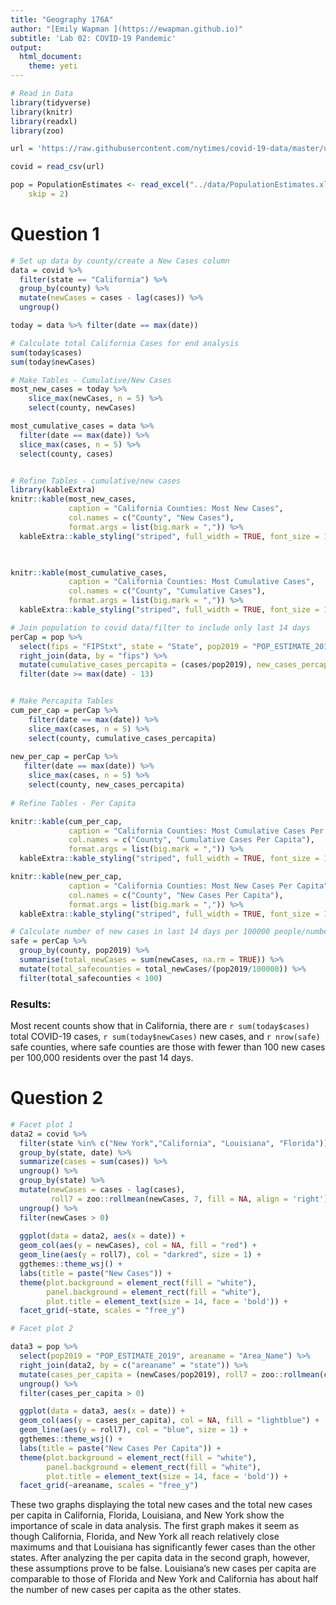 ```yaml
---
title: "Geography 176A"
author: "[Emily Wapman ](https://ewapman.github.io)"
subtitle: 'Lab 02: COVID-19 Pandemic'
output:
  html_document:
    theme: yeti
---
```


```r
# Read in Data
library(tidyverse)
library(knitr)
library(readxl)
library(zoo)

url = 'https://raw.githubusercontent.com/nytimes/covid-19-data/master/us-counties.csv'

covid = read_csv(url)

pop = PopulationEstimates <- read_excel("../data/PopulationEstimates.xls", 
    skip = 2)


```
# Question 1
``` r
# Set up data by county/create a New Cases column
data = covid %>%
  filter(state == "California") %>%
  group_by(county) %>%
  mutate(newCases = cases - lag(cases)) %>%
  ungroup()

today = data %>% filter(date == max(date))

# Calculate total California Cases for end analysis 
sum(today$cases)
sum(today$newCases)
```
``` r
# Make Tables - Cumulative/New Cases
most_new_cases = today %>% 
    slice_max(newCases, n = 5) %>%
    select(county, newCases)

most_cumulative_cases = data %>%
  filter(date == max(date)) %>%
  slice_max(cases, n = 5) %>%
  select(county, cases)


# Refine Tables - cumulative/new cases
library(kableExtra)
knitr::kable(most_new_cases,
             caption = "California Counties: Most New Cases", 
             col.names = c("County", "New Cases"), 
             format.args = list(big.mark = ",")) %>%
  kableExtra::kable_styling("striped", full_width = TRUE, font_size = 14)
  


knitr::kable(most_cumulative_cases,
             caption = "California Counties: Most Cumulative Cases",
             col.names = c("County", "Cumulative Cases"),
             format.args = list(big.mark = ",")) %>%
  kableExtra::kable_styling("striped", full_width = TRUE, font_size = 14)

# Join population to covid data/filter to include only last 14 days 
perCap = pop %>%
  select(fips = "FIPStxt", state = "State", pop2019 = "POP_ESTIMATE_2019") %>%
  right_join(data, by = "fips") %>%
  mutate(cumulative_cases_percapita = (cases/pop2019), new_cases_percapita = (newCases/pop2019)) %>%
  filter(date >= max(date) - 13)


# Make Percapita Tables
cum_per_cap = perCap %>%
    filter(date == max(date)) %>%
    slice_max(cases, n = 5) %>%
    select(county, cumulative_cases_percapita)
  
new_per_cap = perCap %>%
   filter(date == max(date)) %>%
    slice_max(cases, n = 5) %>%
    select(county, new_cases_percapita)
  
# Refine Tables - Per Capita 

knitr::kable(cum_per_cap,
             caption = "California Counties: Most Cumulative Cases Per Capita", 
             col.names = c("County", "Cumulative Cases Per Capita"), 
             format.args = list(big.mark = ",")) %>%
  kableExtra::kable_styling("striped", full_width = TRUE, font_size = 14)

knitr::kable(new_per_cap,
             caption = "California Counties: Most New Cases Per Capita",
             col.names = c("County", "New Cases Per Capita"),
             format.args = list(big.mark = ",")) %>%
  kableExtra::kable_styling("striped", full_width = TRUE, font_size = 14)

# Calculate number of new cases in last 14 days per 100000 people/number of safe counties 
safe = perCap %>%
  group_by(county, pop2019) %>%
  summarise(total_newCases = sum(newCases, na.rm = TRUE)) %>% 
  mutate(total_safecounties = total_newCases/(pop2019/100000)) %>% 
  filter(total_safecounties < 100)


```
### Results:
Most recent counts show that in California, there are `r sum(today$cases)` total COVID-19 cases, `r sum(today$newCases)` new cases, and `r nrow(safe)` safe counties, where safe counties are those with fewer than 100 new cases per 100,000 residents over the past 14 days. 

# Question 2

```r

# Facet plot 1
data2 = covid %>%
  filter(state %in% c("New York","California", "Louisiana", "Florida")) %>%
  group_by(state, date) %>%
  summarize(cases = sum(cases)) %>% 
  ungroup() %>% 
  group_by(state) %>% 
  mutate(newCases = cases - lag(cases),
         roll7 = zoo::rollmean(newCases, 7, fill = NA, align = 'right')) %>%
  ungroup() %>%
  filter(newCases > 0)
  
  ggplot(data = data2, aes(x = date)) +
  geom_col(aes(y = newCases), col = NA, fill = "red") +
  geom_line(aes(y = roll7), col = "darkred", size = 1) +
  ggthemes::theme_wsj() +
  labs(title = paste("New Cases")) +
  theme(plot.background = element_rect(fill = "white"),
        panel.background = element_rect(fill = "white"),
        plot.title = element_text(size = 14, face = 'bold')) +
  facet_grid(~state, scales = "free_y")

# Facet plot 2

data3 = pop %>%
  select(pop2019 = "POP_ESTIMATE_2019", areaname = "Area_Name") %>%
  right_join(data2, by = c("areaname" = "state")) %>%
  mutate(cases_per_capita = (newCases/pop2019), roll7 = zoo::rollmean(cases_per_capita, 7, fill = NA, align = 'right')) %>%
  ungroup() %>%
  filter(cases_per_capita > 0)

  ggplot(data = data3, aes(x = date)) +
  geom_col(aes(y = cases_per_capita), col = NA, fill = "lightblue") +
  geom_line(aes(y = roll7), col = "blue", size = 1) +
  ggthemes::theme_wsj() +
  labs(title = paste("New Cases Per Capita")) +
  theme(plot.background = element_rect(fill = "white"),
        panel.background = element_rect(fill = "white"),
        plot.title = element_text(size = 14, face = 'bold')) +
  facet_grid(~areaname, scales = "free_y")

```

These two graphs displaying the total new cases and the total new cases per capita in California, Florida, Louisiana, and New York show the importance of scale in data analysis. The first graph makes it seem as though California, Florida, and New York all reach relatively close maximums and that Louisiana has significantly fewer cases than the other states. After analyzing the per capita data in the second graph, however, these assumptions prove to be false. Louisiana's new cases per capita are comparable to those of Florida and New York and California has about half the number of new cases per capita as the other states. 

